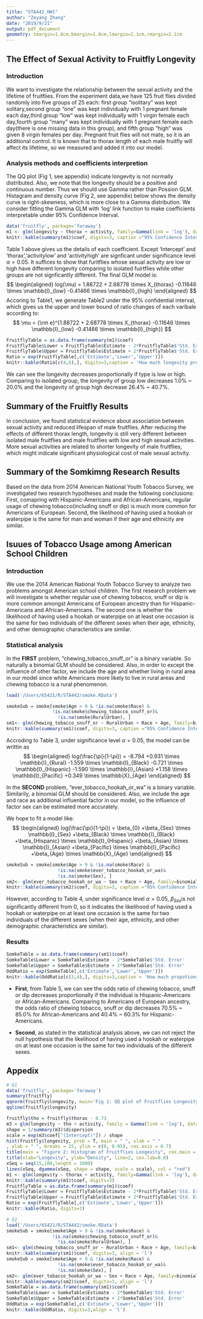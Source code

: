 ---
title: "STA442_HW1"
author: "Zeyang Zhang"
date: "2019/9/21"
output: pdf_document
geometry: tmargin=1.8cm,bmargin=1.8cm,lmargin=2.1cm,rmargin=2.1cm
---
## The Effect of Sexual Activity to Fruitfly Longevity

### Introduction
We want to investigate the relationship between the sexual activity and the lifetime of fruitflies.
From the experiment data,we have 125 fruit flies divided randomly into five groups of 25 each: first group "isolitary" was kept solitary,second group "one" was kept individually with 1 pregnant female each day,third group "low" was kept individually with 1 virgin female each day,fourth group "many" was kept individually with 1 pregnant female each day(there is one missing data in this group), and fifth group "high" was given 8 virgin females per day. Pregnant fruit flies will not mate, so it is an additional control. It is known that to thorax length of each male fruitfly will affect its lifetime, so we measured and added it into our model.

### Analysis methods and coefficients interpretion
The QQ plot (Fig 1, see appendix) indicate longevity is not normally distributed. Also, we note that the longevity should be a positive and continuous number. Thus we should use Gamma rather than Possion GLM. Histagram and density curve (Fig 2, see appendix) below shows the density curve is right-skewness, which is more close to a Gamma distribution. We consider fitting the Gamma GLM with 'log' link function to make coefficients interpretable under 95% Confidence Interval. 
```{r, echo=FALSE}
data('fruitfly', package='faraway') 
m1 <- glm(longevity ~ thorax + activity, family=Gamma(link = 'log'), data=fruitfly)
knitr::kable(summary(m1)$coef, digits=3, caption ="95% Confidence Interval coeffient Table for fruitfly sexual activity model", align = 'l')
```

Table 1 above gives us the details of each coefficient. Except 'Intercept' and 'thorax','activitylow' and 'activityhigh' are signficant under significance level $\alpha=0.05$. It suffices to show that furitflies whose sexual activity are low or high have different longevity comparing to isolated fuirtflies while other groups are not signficantly different.
The final GLM model is:
$$
\begin{aligned}
log(\mu) = 1.88722 + 2.68778 \times X_{thorax} -0.11646 \times \mathbb{I}_{low} -0.41466 \times \mathbb{I}_{high}
\end{aligned}
$$ 
Accoring to Table1, we generate Table2 under the 95% confidential interval, which gives us the upper and lower bound of ratio changes of each varibale according to:
$$
\mu = {\rm e}^{1.88722 + 2.68778 \times X_{thorax} -0.11646 \times \mathbb{I}_{low} -0.41466 \times \mathbb{I}_{high}}
$$

```{r, echo=FALSE}
FruitflyTable = as.data.frame(summary(m1)$coef)
FruitflyTable$Lower = FruitflyTable$Estimate - 2*FruitflyTable$'Std. Error'
FruitflyTable$Upper = FruitflyTable$Estimate + 2*FruitflyTable$'Std. Error'
Ratio = exp(FruitflyTable[,c('Estimate','Lower','Upper')])
knitr::kable(Ratio[c(4,6),], digits=3,caption = 'How much longevity propotionally changed for fruitflies whose sex activity low and high under 95% Confidence Interval',align = 'l')
```

We can see the longevity decreases proportionally if type is low or high. Comparing to isolated group, the longevity of group low decreases 1.0% ~ 20.0% and the longevity of group high decrease 26.4% ~ 40.7%.

## Summary of the Fruitfly Results
In conclusion, we found statistical evidence about association between sexual activity and reduced lifespan of male fruitflies. After reducing the effects of different thorax length, longevity is still very different between isolated male fruitflies and male fruitflies with low and high sexual activities. More sexual activities are related to shorter longevity of male fruitflies, which might indicate significant physiological cost of male sexual activity.

## Summary of the Somkimng Research Results

Based on the data from 2014 American National Youth Tobacco Survey, we investigated two research hypotheses and made the following conclusions: First, comapring with Hispanic-Americans and African-Americans, regular usage of chewing tobacco(including snuff or dip) is much more common for Americans of European. Second, the likelihood of having used a hookah or waterpipe is the same for man and woman if their age and ethnicity are similar.

##  Isuues of Tobacco Usage among American School Children

### Introduction

We use the 2014 American National Youth Tobacco Survey to analyze two problems amongst American school children. The first research problem we will investigate is whether regular use of chewing tobacco, snuff or dip is more common amongst Americans of European ancestry than for Hispanic-Americans and African-Americans. The second one is whether the likelihood of having used a hookah or waterpipe on at least one occasion is the same for two individuals of the different sexes when their age, ethnicity, and other demographic characteristics are similar.

### Statistical analysis

In the **FIRST** problem, "chewing_tobacco_snuff_or" is a binary variable. So naturally a binomial GLM should be considered. Also, in order to except the influence of other factor, we include the age and whether living in rural area in our model since white Americans more likely to live in rural areas and chewing tobacco is a rural phenomenon.  

```{r, echo = FALSE}
load('/Users/65421/R/STA442/smoke.RData')
```

```{r, echo=FALSE}
smokeSub = smoke[smoke$Age > 9 & !is.na(smoke$Race) &
                 !is.na(smoke$chewing_tobacco_snuff_or)&
                   !is.na(smoke$RuralUrban), ]
sm1<- glm(chewing_tobacco_snuff_or ~ RuralUrban + Race + Age, family=binomial, data=smokeSub)
knitr::kable(summary(sm1)$coef, digits=3, caption ="95% Confidence Interval coeffient Table for chewing tobacco and race model", align = 'l')
```

Accroding to Table 3, under significance level $\alpha=0.05$, the model can be writtin as 
$$
\begin{aligned}
log(\frac{\pi}{1-\pi}) = -8.794 
+0.931 \times \mathbb{I}_{Rural} 
-1.559 \times \mathbb{I}_{Black}	
-0.721 \times \mathbb{I}_{Hispanic} 
-1.590 \times \mathbb{I}_{Asian} 
+1.158 \times \mathbb{I}_{Pacific} 
+0.349 \times \mathbb{X}_{Age}
\end{aligned}
$$  
  

In the **SECOND** problem, "ever_tobacco_hookah_or_wa" is a binary variable. Similarily, a binomial GLM should be considered. Also, we include the age and race as additional influential factor in our model, so the influence of factor sex can be estimated more accurately.

We hope to fit a model like:
$$
\begin{aligned}
log(\frac{\pi}{1-\pi}) = 	\beta_{0} 
+\beta_{Sex} \times \mathbb{I}_{Sex} 
+\beta_{Black} \times \mathbb{I}_{Black}	
+\beta_{Hispanic} \times \mathbb{I}_{Hispanic} 
+\beta_{Asian} \times \mathbb{I}_{Asian} 
+\beta_{Pacific} \times \mathbb{I}_{Pacific} 
+\beta_{Age} \times \mathbb{X}_{Age}
\end{aligned}
$$

```{r, echo=FALSE}
smokeSub = smoke[smoke$Age > 9 & !is.na(smoke$Race) &
                   !is.na(smoke$ever_tobacco_hookah_or_wa)&
                   !is.na(smoke$Sex), ]
sm2<- glm(ever_tobacco_hookah_or_wa ~ Sex + Race + Age, family=binomial, data=smokeSub)
knitr::kable(summary(sm2)$coef, digits=3, caption ="95% Confidence Interval coeffient Table for hookah and sex model", align = 'l')
```

However, according to Table 4, under significance level $\alpha=0.05$, $\beta_{Sex}$is not significantly different from 0, so it indicates the likelihood of having used a hookah or waterpipe on at least one occasion is the same for two individuals of the different sexes (when their age, ethnicity, and other demographic characteristics are similar).

### Results

```{r, echo=FALSE}
SomkeTable = as.data.frame(summary(sm1)$coef)
SomkeTable$Lower = SomkeTable$Estimate - 2*SomkeTable$'Std. Error'
SomkeTable$Upper = SomkeTable$Estimate + 2*SomkeTable$'Std. Error'
OddRatio = exp(SomkeTable[,c('Estimate','Lower','Upper')])
knitr::kable(OddRatio[c(3,4),], digits=3,caption = 'How much propotionally changed in the odd ratio of chewing tobacco, snuff or dip for Hispanic-Americans and African-Americans comapring to white Americans',align = 'l')

```

- **First**, from Table 5, we can see the odds ratio of chewing tobacco, snuff or dip decreases proportionally if the individual is Hispanic-Americans or African-Americans. Comparing to Americans of European ancestry, the odds ratio of chewing tobacco, snuff or dip decreases 70.5% ~ 85.0% for African-Americans and 40.4% ~ 60.3% for Hispanic-Americans.

- **Second**, as stated in the statistical analysis above, we can not reject the null hypothesis that the likelihood of having used a hookah or waterpipe on at least one occasion is the same for two individuals of the different sexes.


## Appedix
```{r}
# Q1
data('fruitfly', package='faraway') 
summary(fruitfly)
qqnorm(fruitfly$longevity, main='Fig 1: QQ plot of Fruitflies Longevity')
qqline(fruitfly$longevity)

fruitfly$tho = fruitfly$thorax - 0.73
m3 = glm(longevity ~ tho + activity, family = Gamma(link = 'log'), data = fruitfly)
shape = 1/summary(m3)$dispersion
scale = exp(m3$coef["(Intercept)"]) / shape
hist(fruitfly$longevity, prob = T, main = " ", xlab = " "
, ylab = " ", breaks = 15, ylim = c(0, 0.05), cex.axis = 0.7)
title(main = "Figure 2: Histogram of Fruitflies Longevity", cex.main = 0.8, line = 0.5)
title(xlab="Longevity", ylab="Density", line=2, cex.lab=0.8)
xSeq = seq(15,100,length = 1000)
lines(xSeq, dgamma(xSeq, shape = shape, scale = scale), col = "red")
m1 <- glm(longevity ~ thorax + activity, family=Gamma(link = 'log'), data=fruitfly)
knitr::kable(summary(m1)$coef, digits=3)
FruitflyTable = as.data.frame(summary(m1)$coef)
FruitflyTable$Lower = FruitflyTable$Estimate - 2*FruitflyTable$'Std. Error'
FruitflyTable$Upper = FruitflyTable$Estimate + 2*FruitflyTable$'Std. Error'
Ratio = exp(FruitflyTable[,c('Estimate','Lower','Upper')])
knitr::kable(Ratio, digits=3)

# Q2
load('/Users/65421/R/STA442/smoke.RData')
smokeSub = smoke[smoke$Age > 9 & !is.na(smoke$Race) &
                 !is.na(smoke$chewing_tobacco_snuff_or)&
                   !is.na(smoke$RuralUrban), ]
sm1<- glm(chewing_tobacco_snuff_or ~ RuralUrban + Race + Age, family=binomial, data=smokeSub)
knitr::kable(summary(sm1)$coef, digits=3, align = 'l')
smokeSub = smoke[smoke$Age > 9 & !is.na(smoke$Race) &
                   !is.na(smoke$ever_tobacco_hookah_or_wa)&
                   !is.na(smoke$Sex), ]
sm2<- glm(ever_tobacco_hookah_or_wa ~ Sex + Race + Age, family=binomial, data=smokeSub)
knitr::kable(summary(sm2)$coef, digits=3, align = 'l')
SomkeTable = as.data.frame(summary(sm1)$coef)
SomkeTable$Lower = SomkeTable$Estimate - 2*SomkeTable$'Std. Error'
SomkeTable$Upper = SomkeTable$Estimate + 2*SomkeTable$'Std. Error'
OddRatio = exp(SomkeTable[,c('Estimate','Lower','Upper')])
knitr::kable(OddRatio, digits=3,align = 'l')

```


